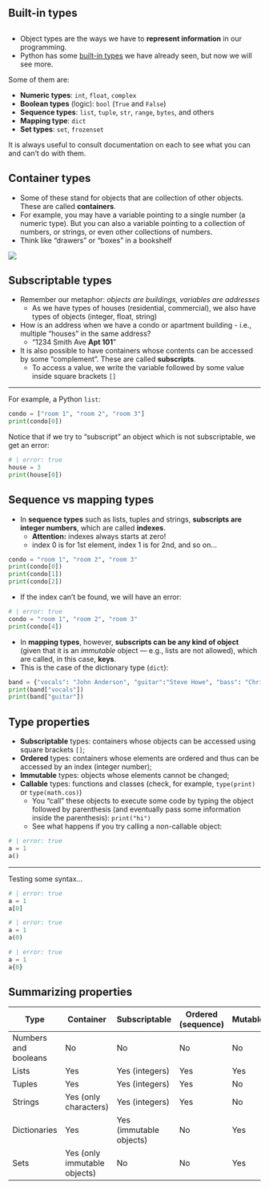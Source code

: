 ::: {.content-visible unless-format="revealjs"}
# Built-in types

:::

::: {.content-visible when-format="revealjs"}
##  {data-name="<b>3.1 BUILT-IN TYPES</b>"}
:::

-   Object types are the ways we have to **represent information** in our programming.
-   Python has some [built-in types](https://docs.python.org/3/library/stdtypes.html) we have already seen, but now we will see more.

Some of them are:

* **Numeric types**: `int`, `float`, `complex`
* **Boolean types** (logic): `bool` (`True` and `False`)
* **Sequence types**: `list`, `tuple`, `str`, `range`, `bytes`, and others
* **Mapping type**: `dict`
* **Set types**: `set`, `frozenset`

It is always useful to consult documentation on each to see what you can and can't do with them.

## Container types {.smaller}

-   Some of these stand for objects that are collection of other objects. These are called **containers**.
-   For example, you may have a variable pointing to a single number (a numeric type). But you can also a variable pointing to a collection of numbers, or strings, or even other collections of numbers.
-   Think like "drawers" or "boxes" in a bookshelf

![](/img/shelf.jpg)

## Subscriptable types {.smaller}

-   Remember our metaphor: *objects are buildings, variables are addresses*
    -   As we have types of houses (residential, commercial), we also have types of objects (integer, float, string)
-   How is an address when we have a condo or apartment building - i.e., multiple "houses" in the same address?
    -   "1234 Smith Ave **Apt 101**"
-   It is also possible to have containers whose contents can be accessed by some "complement". These are called **subscripts**.
    -   To access a value, we write the variable followed by some value inside square brackets `[]`

---

For example, a Python `list`:

```python
condo = ["room 1", "room 2", "room 3"]
print(condo[0])
```

Notice that if we try to "subscript" an object which is not subscriptable, we get an error:

```python
# | error: true
house = 3
print(house[0])
```

## Sequence vs mapping types {.smaller}

-   In **sequence types** such as lists, tuples and strings, **subscripts are integer numbers**, which are called **indexes**.
    -   **Attention:** indexes always starts at zero!
    -   index 0 is for 1st element, index 1 is for 2nd, and so on...

```python
condo = "room 1", "room 2", "room 3"
print(condo[0])
print(condo[1])
print(condo[2])
```
-   If the index can't be found, we will have an error:

```python
# | error: true
condo = "room 1", "room 2", "room 3"
print(condo[4])
```

-   In **mapping types**, however, **subscripts can be any kind of object** (given that it is an *immutable* object --- e.g., lists are not allowed), which are called, in this case, **keys**.
-   This is the case of the dictionary type (`dict`):

```python
band = {"vocals": "John Anderson", "guitar":"Steve Howe", "bass": "Chris Squire", "keyboard": "Rick Wakeman"}
print(band["vocals"])
print(band["guitar"])
```

## Type properties {.smaller data-stack-name="type properties"}

-   **Subscriptable** types: containers whose objects can be accessed using square brackets `[]`;
-   **Ordered** types: containers whose elements are ordered and thus can be accessed by an index (integer number);
-   **Immutable** types: objects whose elements cannot be changed;
-   **Callable** types: functions and classes (check, for example, `type(print)` or `type(math.cos)`)
    -   You "call" these objects to execute some code by typing the object followed by parenthesis (and eventually pass some information inside the parenthesis): `print("hi")`
    -   See what happens if you try calling a non-callable object:

```python
# | error: true
a = 1
a()
```

---

Testing some syntax...

```python
# | error: true
a = 1
a[0]
```

```python
# | error: true
a = 1
a(0)
```

```python
# | error: true
a = 1
a{0}
```

## Summarizing properties {.smaller}
| Type                 | Container             | Subscriptable              | Ordered (sequence) | Mutable |
|---------------|---------------|---------------|---------------|---------------|
| Numbers and booleans | No                    | No                         | No      | No      |
| Lists                | Yes                   | Yes (integers)             | Yes     | Yes     |
| Tuples               | Yes                   | Yes (integers)             | Yes     | No      |
| Strings              | Yes (only characters) | Yes (integers)             | Yes     | No      |
| Dictionaries         | Yes                   | Yes (immutable objects) | No      | Yes     |
| Sets                 | Yes (only immutable objects)                  | No                         | No      | Yes     |
